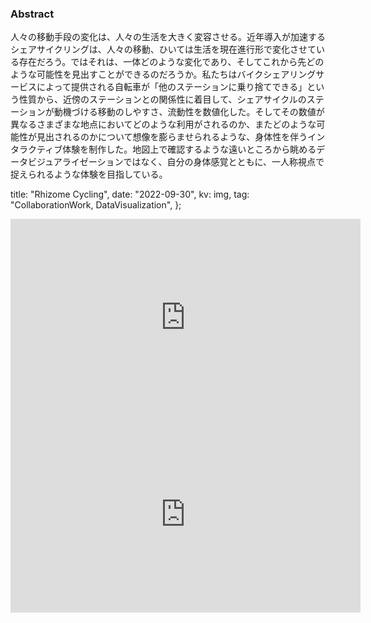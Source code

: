 
### Abstract

人々の移動手段の変化は、人々の生活を大きく変容させる。近年導入が加速するシェアサイクリングは、人々の移動、ひいては生活を現在進行形で変化させている存在だろう。ではそれは、一体どのような変化であり、そしてこれから先どのような可能性を見出すことができるのだろうか。私たちはバイクシェアリングサービスによって提供される自転車が「他のステーションに乗り捨てできる」という性質から、近傍のステーションとの関係性に着目して、シェアサイクルのステーションが動機づける移動のしやすさ、流動性を数値化した。そしてその数値が異なるさまざまな地点においてどのような利用がされるのか、またどのような可能性が見出されるのかについて想像を膨らませられるような、身体性を伴うインタラクティブ体験を制作した。地図上で確認するような遠いところから眺めるデータビジュアライゼーションではなく、自分の身体感覚とともに、一人称視点で捉えられるような体験を目指している。

  title: "Rhizome Cycling",
  date: "2022-09-30",
  kv: img,
  tag: "CollaborationWork, DataVisualization",
};

<iframe
  width="560"
  height="315"
  src="https://www.youtube.com/embed/kBzzD9LkZp0"
  title="YouTube video player"
  frameborder="0"
  allow="accelerometer; autoplay; clipboard-write; encrypted-media; gyroscope; picture-in-picture"
  allowfullscreen
></iframe>
<iframe
  width="560"
  height="315"
  src="https://www.youtube.com/embed/lLOYXXaqy1c"
  title="YouTube video player"
  frameborder="0"
  allow="accelerometer; autoplay; clipboard-write; encrypted-media; gyroscope; picture-in-picture"
  allowfullscreen
></iframe>

